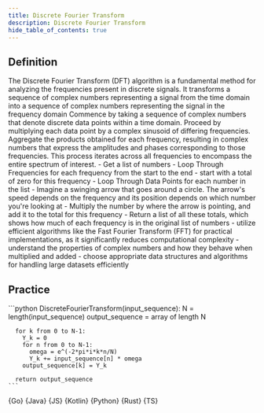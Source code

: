 ```yaml
---
title: Discrete Fourier Transform
description: Discrete Fourier Transform
hide_table_of_contents: true
---
```





## Definition

<Tabs>
  <TabItem value="definition" label="Definition">
    The Discrete Fourier Transform (DFT) algorithm is a fundamental method for analyzing the frequencies present in discrete signals. It transforms a sequence of complex numbers representing a signal from the time domain into a sequence of complex numbers representing the signal in the frequency domain
  </TabItem>
  <TabItem value="how" label="Explanation">
    Commence by taking a sequence of complex numbers that denote discrete data points within a time domain. Proceed by multiplying each data point by a complex sinusoid of differing frequencies. Aggregate the products obtained for each frequency, resulting in complex numbers that express the amplitudes and phases corresponding to those frequencies. This process iterates across all frequencies to encompass the entire spectrum of interest.
  </TabItem>
  <TabItem value="guidance" label="Guidance">
    - Get a list of numbers
    - Loop Through Frequencies for each frequency from the start to the end
      - start with a total of zero for this frequency
      - Loop Through Data Points for each number in the list
        - Imagine a swinging arrow that goes around a circle. The arrow's speed depends on the frequency and its position depends on which number you're looking at
        - Multiply the number by where the arrow is pointing, and add it to the total for this frequency
    - Return a list of all these totals, which shows how much of each frequency is in the original list of numbers
  </TabItem>
  <TabItem value="tips" label="Tips">
    - utilize efficient algorithms like the Fast Fourier Transform (FFT) for practical implementations, as it significantly reduces computational complexity
    - understand the properties of complex numbers and how they behave when multiplied and added
    - choose appropriate data structures and algorithms for handling large datasets efficiently
  </TabItem>
</Tabs>

## Practice

<Tabs>
  <TabItem value="practice" label="Practice">
    ```python
    DiscreteFourierTransform(input_sequence):
      N = length(input_sequence)
      output_sequence = array of length N

      for k from 0 to N-1:
        Y_k = 0
        for n from 0 to N-1:
          omega = e^(-2*pi*i*k*n/N)
          Y_k += input_sequence[n] * omega
        output_sequence[k] = Y_k

      return output_sequence
    ```
  </TabItem>
  <TabItem value="solution" label="Solution">
    <Tabs queryString="code">
      <TabItem
        value="go"
        label=""
        attributes={{ title: "Go Lang", className: "code_lang go m" }}
      >
        <CodeBlock language="go">{Go}</CodeBlock>
      </TabItem>
      <TabItem
        value="java"
        label=""
        attributes={{ title: "Java", className: "code_lang java m" }}
      >
        <CodeBlock language="java">{Java}</CodeBlock>
      </TabItem>
      <TabItem
        value="js"
        label=""
        attributes={{ title: "JavaScript", className: "code_lang js m" }}
      >
        <CodeBlock language="js">{JS}</CodeBlock>
      </TabItem>
      <TabItem
        value="kotlin"
        label=""
        attributes={{ title: "Kotlin", className: "code_lang kotlin m" }}
      >
        <CodeBlock language="kotlin">{Kotlin}</CodeBlock>
      </TabItem>
      <TabItem
        value="python"
        label=""
        attributes={{ title: "Python", className: "code_lang python m" }}
      >
        <CodeBlock language="python">{Python}</CodeBlock>
      </TabItem>
      <TabItem
        value="rust"
        label=""
        attributes={{ title: "Rust", className: "code_lang rust m" }}
      >
        <CodeBlock language="rust">{Rust}</CodeBlock>
      </TabItem>
      <TabItem
        value="ts"
        label=""
        attributes={{ title: "TypeScript", className: "code_lang ts m" }}
      >
        <CodeBlock language="ts">{TS}</CodeBlock>
      </TabItem>
    </Tabs>
  </TabItem>
</Tabs>
